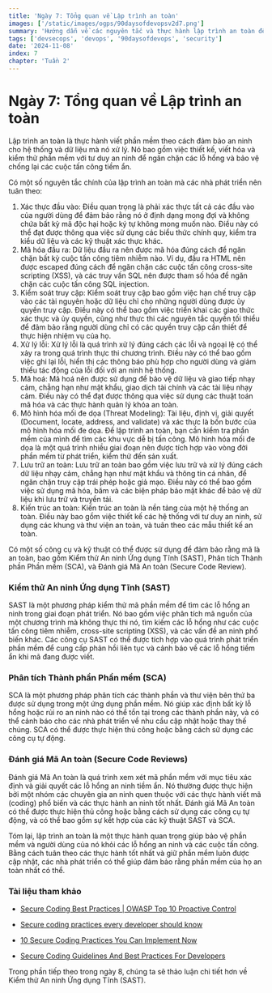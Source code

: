 ```yaml
---
title: 'Ngày 7: Tổng quan về Lập trình an toàn'
images: ['/static/images/ogps/90daysofdevopsv2d7.png']
summary: 'Hướng dẫn về các nguyên tắc và thực hành lập trình an toàn để bảo vệ phần mềm và dữ liệu.'
tags: ['devsecops', 'devops', '90daysofdevops', 'security']
date: '2024-11-08'
index: 7
chapter: 'Tuần 2'
---
```


<TOCInline toc={props.toc} asDisclosure />

# Ngày 7: Tổng quan về Lập trình an toàn

Lập trình an toàn là thực hành viết phần mềm theo cách đảm bảo an ninh cho hệ thống và dữ liệu mà nó xử lý. Nó bao gồm việc thiết kế, viết hóa và kiểm thử phần mềm với tư duy an ninh để ngăn chặn các lỗ hổng và bảo vệ chống lại các cuộc tấn công tiềm ẩn.

Có một số nguyên tắc chính của lập trình an toàn mà các nhà phát triển nên tuân theo:

1. Xác thực đầu vào: Điều quan trọng là phải xác thực tất cả các đầu vào của người dùng để đảm bảo rằng nó ở định dạng mong đợi và không chứa bất kỳ mã độc hại hoặc ký tự không mong muốn nào. Điều này có thể đạt được thông qua việc sử dụng các biểu thức chính quy, kiểm tra kiểu dữ liệu và các kỹ thuật xác thực khác.
2. Mã hóa đầu ra: Dữ liệu đầu ra nên được mã hóa đúng cách để ngăn chặn bất kỳ cuộc tấn công tiêm nhiễm nào. Ví dụ, đầu ra HTML nên được escaped đúng cách để ngăn chặn các cuộc tấn công cross-site scripting (XSS), và các truy vấn SQL nên được tham số hóa để ngăn chặn các cuộc tấn công SQL injection.
3. Kiểm soát truy cập: Kiểm soát truy cập bao gồm việc hạn chế truy cập vào các tài nguyên hoặc dữ liệu chỉ cho những người dùng được ủy quyền truy cập. Điều này có thể bao gồm việc triển khai các giao thức xác thực và ủy quyền, cũng như thực thi các nguyên tắc quyền tối thiểu để đảm bảo rằng người dùng chỉ có các quyền truy cập cần thiết để thực hiện nhiệm vụ của họ.
4. Xử lý lỗi: Xử lý lỗi là quá trình xử lý đúng cách các lỗi và ngoại lệ có thể xảy ra trong quá trình thực thi chương trình. Điều này có thể bao gồm việc ghi lại lỗi, hiển thị các thông báo phù hợp cho người dùng và giảm thiểu tác động của lỗi đối với an ninh hệ thống.
5. Mã hoá: Mã hoá nên được sử dụng để bảo vệ dữ liệu và giao tiếp nhạy cảm, chẳng hạn như mật khẩu, giao dịch tài chính và các tài liệu nhạy cảm. Điều này có thể đạt được thông qua việc sử dụng các thuật toán mã hóa và các thực hành quản lý khóa an toàn.
6. Mô hình hóa mối đe dọa (Threat Modeling): Tài liệu, định vị, giải quyết (Document, locate, address, and validate) và xác thực là bốn bước của mô hình hóa mối đe dọa. Để lập trình an toàn, bạn cần kiểm tra phần mềm của mình để tìm các khu vực dễ bị tấn công. Mô hình hóa mối đe dọa là một quá trình nhiều giai đoạn nên được tích hợp vào vòng đời phần mềm từ phát triển, kiểm thử đến sản xuất.
7. Lưu trữ an toàn: Lưu trữ an toàn bao gồm việc lưu trữ và xử lý đúng cách dữ liệu nhạy cảm, chẳng hạn như mật khẩu và thông tin cá nhân, để ngăn chặn truy cập trái phép hoặc giả mạo. Điều này có thể bao gồm việc sử dụng mã hóa, băm và các biện pháp bảo mật khác để bảo vệ dữ liệu khi lưu trữ và truyền tải.
8. Kiến trúc an toàn: Kiến trúc an toàn là nền tảng của một hệ thống an toàn. Điều này bao gồm việc thiết kế các hệ thống với tư duy an ninh, sử dụng các khung và thư viện an toàn, và tuân theo các mẫu thiết kế an toàn.

Có một số công cụ và kỹ thuật có thể được sử dụng để đảm bảo rằng mã là an toàn, bao gồm Kiểm thử An ninh Ứng dụng Tĩnh (SAST), Phân tích Thành phần Phần mềm (SCA), và Đánh giá Mã An toàn (Secure Code Review).

### Kiểm thử An ninh Ứng dụng Tĩnh (SAST)

SAST là một phương pháp kiểm thử mã phần mềm để tìm các lỗ hổng an ninh trong giai đoạn phát triển. Nó bao gồm việc phân tích mã nguồn của một chương trình mà không thực thi nó, tìm kiếm các lỗ hổng như các cuộc tấn công tiêm nhiễm, cross-site scripting (XSS), và các vấn đề an ninh phổ biến khác. Các công cụ SAST có thể được tích hợp vào quá trình phát triển phần mềm để cung cấp phản hồi liên tục và cảnh báo về các lỗ hổng tiềm ẩn khi mã đang được viết.

### Phân tích Thành phần Phần mềm (SCA)

SCA là một phương pháp phân tích các thành phần và thư viện bên thứ ba được sử dụng trong một ứng dụng phần mềm. Nó giúp xác định bất kỳ lỗ hổng hoặc rủi ro an ninh nào có thể tồn tại trong các thành phần này, và có thể cảnh báo cho các nhà phát triển về nhu cầu cập nhật hoặc thay thế chúng. SCA có thể được thực hiện thủ công hoặc bằng cách sử dụng các công cụ tự động.

### Đánh giá Mã An toàn (Secure Code Reviews)

Đánh giá Mã An toàn là quá trình xem xét mã phần mềm với mục tiêu xác định và giải quyết các lỗ hổng an ninh tiềm ẩn. Nó thường được thực hiện bởi một nhóm các chuyên gia an ninh quen thuộc với các thực hành viết mã (coding) phổ biến và các thực hành an ninh tốt nhất. Đánh giá Mã An toàn có thể được thực hiện thủ công hoặc bằng cách sử dụng các công cụ tự động, và có thể bao gồm sự kết hợp của các kỹ thuật SAST và SCA.

Tóm lại, lập trình an toàn là một thực hành quan trọng giúp bảo vệ phần mềm và người dùng của nó khỏi các lỗ hổng an ninh và các cuộc tấn công. Bằng cách tuân theo các thực hành tốt nhất và giữ phần mềm luôn được cập nhật, các nhà phát triển có thể giúp đảm bảo rằng phần mềm của họ an toàn nhất có thể.

### Tài liệu tham khảo

- [Secure Coding Best Practices | OWASP Top 10 Proactive Control](https://www.youtube.com/watch?v=8m1N2t-WANc)

- [Secure coding practices every developer should know](https://snyk.io/learn/secure-coding-practices/)

- [10 Secure Coding Practices You Can Implement Now](https://codesigningstore.com/secure-coding-practices-to-implement)

- [Secure Coding Guidelines And Best Practices For Developers](https://www.softwaretestinghelp.com/guidelines-for-secure-coding/)

Trong phần tiếp theo trong ngày 8, chúng ta sẽ thảo luận chi tiết hơn về Kiểm thử An ninh Ứng dụng Tĩnh (SAST).
